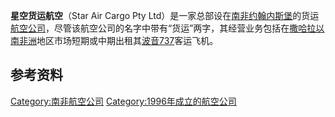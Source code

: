 {{unreferenced|time=2016-11-04T21:58:11+00:00}}
{{Otheruses|other=其他條目說明|星空航空}}
{{Infobox Airline
|airline        = 星空货运航空 <br> Star Air Cargo
|logo           = B737-2B7A ZS-PUI (6871354701).jpg
|logo_size      = 
|fleet_size     = 5
|destinations   = 
|IATA           = -
|ICAO           = BRH
|callsign       = BRIGHTSTAR
|parent         = 
|company_slogan =  
|founded        = 1996年
|headquarters   = {{ZAF}} [[约翰内斯堡|约翰内斯堡]]
|key_people     = 
|hubs           = 
|secondary_hubs = 
|focus_cities   = 
|frequent_flyer = 
|lounge         = 
|alliance       = 
|website        = {{URL|starair.co.za}}
}}
'''星空货运航空'''（Star Air Cargo Pty Ltd）是一家总部设在[[南非|南非]][[约翰内斯堡|约翰内斯堡]]的货运[[航空公司|航空公司]]，尽管该航空公司的名字中带有“货运”两字，其经营业务包括在[[撒哈拉以南非洲|撒哈拉以南非洲]]地区市场短期或中期出租其[[波音737|波音737]]客运飞机。

==参考资料==
{{reflist}}

[[Category:南非航空公司|Category:南非航空公司]]
[[Category:1996年成立的航空公司|Category:1996年成立的航空公司]]